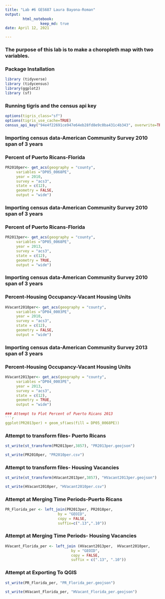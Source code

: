 ```yaml
---
title: "Lab #6 GES687 Laura Bayona-Roman"
output: 
        html_notebook:
                keep_md: true
date: April 12, 2021

---
```


### The purpose of this lab is to make a choropleth map with two variables. 

### Package Installation

```r
library (tidyverse)
library (tidycensus)
library(ggplot2)
library (sf)
```

### Running tigris and the census api key

```r
options(tigris_class="sf")
options(tigris_use_cache=TRUE)
census_api_key("94e4f22691ce947e64eb28fd8e9c0ba431c4b343", overwrite=TRUE)
```

### Importing census data-American Community Survey 2010 span of 3 years
### Percent of Puerto Ricans-Florida
```r
PR2010per<- get_acs(geography = "county", 
     variables ="DP05_0068PE",  
     year = 2010,
     survey = "acs3",
     state = c(12), 
     geometry = FALSE, 
     output = "wide") 
```

### Importing census data-American Community Survey 2010 span of 3 years
### Percent of Puerto Ricans-Florida
```r
PR2013per<- get_acs(geography = "county", 
     variables ="DP05_0068PE",  
     year = 2013,
     survey = "acs3",
     state = c(12), 
     geometry = TRUE, 
     output = "wide")
```

### Importing census data-American Community Survey 2010 span of 3 years
### Percent-Housing Occupancy-Vacant Housing Units
```r
HVacant2010per<- get_acs(geography = "county", 
     variables ="DP04_0003PE",  
     year = 2010,
     survey = "acs3",
     state = c(12), 
     geometry = FALSE, 
     output = "wide")
```

### Importing census data-American Community Survey 2013 span of 3 years
### Percent-Housing Occupancy-Vacant Housing Units
```r
HVacant2013per<- get_acs(geography = "county", 
     variables ="DP04_0003PE",  
     year = 2013,
     survey = "acs3",
     state = c(12), 
     geometry = TRUE, 
     output = "wide")
     
### Attempt to Plot Percent of Puerto Ricans 2013
```r
ggplot(PR2013per) + geom_sf(aes(fill = DP05_0068PE))
```
### Attempt to transform files- Puerto Ricans
```r
st_write(st_transform(PR2013per,3857), "PR2013per.geojson")
```
```r
st_write(PR2010per, "PR2010per.csv") 
```

### Attempt to transform files- Housing Vacancies
```r
st_write(st_transform(HVacant2013per,3857), "HVacant2013per.geojson")
```
```r
st_write(HVacant2010per, "HVacant2010per.csv") 
```

### Attempt at Merging Time Periods-Puerto Ricans 
```r
PR_Florida_per <- left_join(PR2013per, PR2010per,
                        by = "GEOID",
                        copy = FALSE,
                        suffix=c(".13",".10"))
```

### Attempt at Merging Time Periods- Housing Vacancies
```r
HVacant_Florida_per <- left_join (HVacant2013per,  HVacant2010per,
                              by = "GEOID",
                              copy = FALSE,
                              suffix = c(".13", ".10"))
```

### Attempt at Exporting To QGIS
```r
st_write(PR_Florida_per, "PR_Florida_per.geojson")
```
```r
st_write(HVacant_Florida_per, "HVacant_Florida_per.geojson")
```
